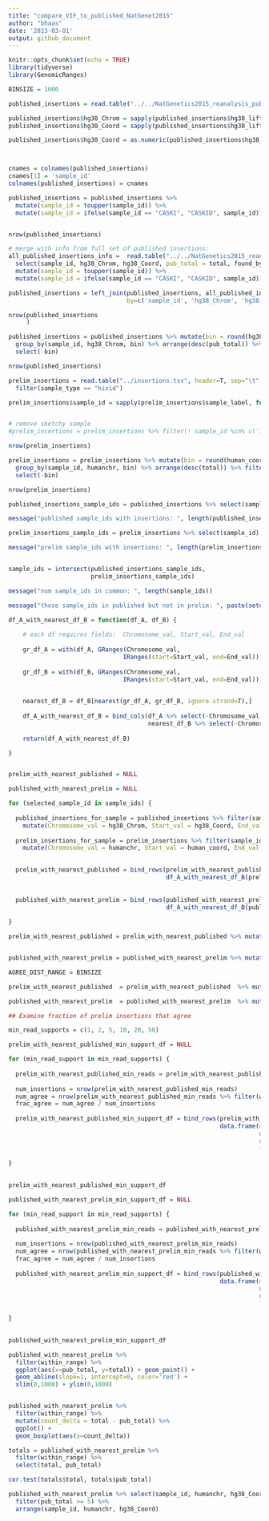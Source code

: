 ```yaml
---
title: "compare_VIF_to_published_NatGenet2015"
author: "bhaas"
date: '2023-03-01'
output: github_document
---
```


```r
knitr::opts_chunk$set(echo = TRUE)
library(tidyverse)
library(GenomicRanges)
```


```r

BINSIZE = 1000

```

```r

published_insertions = read.table("../../NatGenetics2015_reanalysis_published_data/data/TableS6.SangerValidations.wHg38_liftover.tsv", header=T, sep="\t", stringsAsFactors = F) 

published_insertions$hg38_Chrom = sapply(published_insertions$hg38_liftover, function(x) { str_split(x, ":")[[1]][1] } )
published_insertions$hg38_Coord = sapply(published_insertions$hg38_liftover, function(x) { str_split(x, "-")[[1]][2] } )

published_insertions$hg38_Coord = as.numeric(published_insertions$hg38_Coord)



cnames = colnames(published_insertions)
cnames[1] = 'sample_id'
colnames(published_insertions) = cnames

published_insertions = published_insertions %>% 
  mutate(sample_id = toupper(sample_id)) %>% 
  mutate(sample_id = ifelse(sample_id == "CASKI", "CASKID", sample_id))


nrow(published_insertions)
```


```r

# merge with info from full set of published insertions:
all_published_insertions_info =  read.table("../../NatGenetics2015_reanalysis_published_data/data/TableS5.w_Hg38.tsv", header=T, sep="\t", stringsAsFactors = F)  %>%
  select(sample_id, hg38_Chrom, hg38_Coord, pub_total = total, found_by_WGS ) %>% filter(! is.na(hg38_Coord)) %>% 
  mutate(sample_id = toupper(sample_id)) %>% 
  mutate(sample_id = ifelse(sample_id == "CASKI", "CASKID", sample_id))

published_insertions = left_join(published_insertions, all_published_insertions_info, 
                                 by=c('sample_id', 'hg38_Chrom', 'hg38_Coord') )

nrow(published_insertions
     )
```



```r

published_insertions = published_insertions %>% mutate(bin = round(hg38_Coord / BINSIZE)) %>% 
  group_by(sample_id, hg38_Chrom, bin) %>% arrange(desc(pub_total)) %>% filter(row_number() == 1) %>% ungroup() %>% 
  select(-bin)

nrow(published_insertions)

````


```r

prelim_insertions = read.table("../insertions.tsv", header=T, sep="\t", stringsAsFactors = F) %>%
  filter(sample_type == "hivid") 

prelim_insertions$sample_id = sapply(prelim_insertions$sample_label, function(x) { str_split(x, "-")[[1]][4]})


# remove sketchy sample
#prelim_insertions = prelim_insertions %>% filter(! sample_id %in% c('T6050'))

nrow(prelim_insertions)

```

```r

prelim_insertions = prelim_insertions %>% mutate(bin = round(human_coord / BINSIZE) ) %>% 
  group_by(sample_id, humanchr, bin) %>% arrange(desc(total)) %>% filter(row_number() == 1) %>% ungroup() %>% 
  select(-bin)

nrow(prelim_insertions)


```



```r


published_insertions_sample_ids = published_insertions %>% select(sample_id) %>% unique() %>% pull(sample_id)

message("published sample_ids with insertions: ", length(published_insertions_sample_ids))

prelim_insertions_sample_ids = prelim_insertions %>% select(sample_id) %>% unique() %>% pull(sample_id)

message("prelim sample_ids with insertions: ", length(prelim_insertions_sample_ids) )


sample_ids = intersect(published_insertions_sample_ids,
                       prelim_insertions_sample_ids)

message("num sample_ids in common: ", length(sample_ids))

message("those sample_ids in published but not in prelim: ", paste(setdiff(published_insertions_sample_ids, prelim_insertions_sample_ids), collapse=" ") )


```


```r

df_A_with_nearest_df_B = function(df_A, df_B) {
  
    # each df requires fields:  Chromosome_val, Start_val, End_val
  
    gr_df_A = with(df_A, GRanges(Chromosome_val,
                                IRanges(start=Start_val, end=End_val)))
    
    gr_df_B = with(df_B, GRanges(Chromosome_val,
                                IRanges(start=Start_val, end=End_val)))

  
    nearest_df_B = df_B[nearest(gr_df_A, gr_df_B, ignore.strand=T),]
    
    df_A_with_nearest_df_B = bind_cols(df_A %>% select(-Chromosome_val, -Start_val, -End_val), 
                                       nearest_df_B %>% select(-Chromosome_val, -Start_val, -End_val))
    
    return(df_A_with_nearest_df_B)

}



```






```r

prelim_with_nearest_published = NULL

published_with_nearest_prelim = NULL

for (selected_sample_id in sample_ids) {
  
  published_insertions_for_sample = published_insertions %>% filter(sample_id == selected_sample_id) %>%
    mutate(Chromosome_val = hg38_Chrom, Start_val = hg38_Coord, End_val = hg38_Coord)
  
  prelim_insertions_for_sample = prelim_insertions %>% filter(sample_id == selected_sample_id) %>% select(-sample_id) %>%
    mutate(Chromosome_val = humanchr, Start_val = human_coord, End_val = human_coord)
  

  prelim_with_nearest_published = bind_rows(prelim_with_nearest_published, 
                                            df_A_with_nearest_df_B(prelim_insertions_for_sample, published_insertions_for_sample) )
  
  
  published_with_nearest_prelim = bind_rows(published_with_nearest_prelim,
                                            df_A_with_nearest_df_B(published_insertions_for_sample, prelim_insertions_for_sample))
  
}


```



```r

prelim_with_nearest_published = prelim_with_nearest_published %>% mutate(delta = abs(hg38_Coord - human_coord))


published_with_nearest_prelim = published_with_nearest_prelim %>% mutate(delta = abs(hg38_Coord - human_coord))

```


```r

AGREE_DIST_RANGE = BINSIZE

prelim_with_nearest_published  = prelim_with_nearest_published  %>% mutate(within_range = delta <= AGREE_DIST_RANGE)

published_with_nearest_prelim  = published_with_nearest_prelim  %>% mutate(within_range = delta <= AGREE_DIST_RANGE)


```


```r
## Examine fraction of prelim insertions that agree

min_read_supports = c(1, 2, 5, 10, 20, 50) 

prelim_with_nearest_published_min_support_df = NULL

for (min_read_support in min_read_supports) {
  
  prelim_with_nearest_published_min_reads = prelim_with_nearest_published  %>% filter(total >= min_read_support)
  
  num_insertions = nrow(prelim_with_nearest_published_min_reads)
  num_agree = nrow(prelim_with_nearest_published_min_reads %>% filter(within_range))
  frac_agree = num_agree / num_insertions
  
  prelim_with_nearest_published_min_support_df = bind_rows(prelim_with_nearest_published_min_support_df, 
                                                           data.frame(min_read_support=min_read_support, 
                                                                      num_insertions = num_insertions,
                                                                      num_agree = num_agree,
                                                                      frac_agree = frac_agree))
  
}
  

prelim_with_nearest_published_min_support_df

```


```r


published_with_nearest_prelim_min_support_df = NULL

for (min_read_support in min_read_supports) {
  
  published_with_nearest_prelim_min_reads = published_with_nearest_prelim  %>% filter(pub_total >= min_read_support)
  
  num_insertions = nrow(published_with_nearest_prelim_min_reads)
  num_agree = nrow(published_with_nearest_prelim_min_reads %>% filter(within_range))
  frac_agree = num_agree / num_insertions
  
  published_with_nearest_prelim_min_support_df = bind_rows(published_with_nearest_prelim_min_support_df, 
                                                           data.frame(min_read_support=min_read_support, 
                                                                      num_insertions = num_insertions,
                                                                      num_agree = num_agree,
                                                                      frac_agree = frac_agree))
  
}
  

published_with_nearest_prelim_min_support_df


```

```r


published_with_nearest_prelim %>% 
  filter(within_range) %>%
  ggplot(aes(x=pub_total, y=total)) + geom_point() +
  geom_abline(slope=1, intercept=0, color='red') +
  xlim(0,1000) + ylim(0,1000)



```


```r

published_with_nearest_prelim %>% 
  filter(within_range) %>%
  mutate(count_delta = total - pub_total) %>%
  ggplot() + 
  geom_boxplot(aes(x=count_delta))


```

```r

totals = published_with_nearest_prelim %>% 
  filter(within_range) %>%
  select(total, pub_total)

cor.test(totals$total, totals$pub_total)


```

```r


published_with_nearest_prelim %>% select(sample_id, humanchr, hg38_Coord, human_coord, delta, within_range, pub_total) %>%
  filter(pub_total >= 5) %>%
  arrange(sample_id, humanchr, hg38_Coord) 


```

